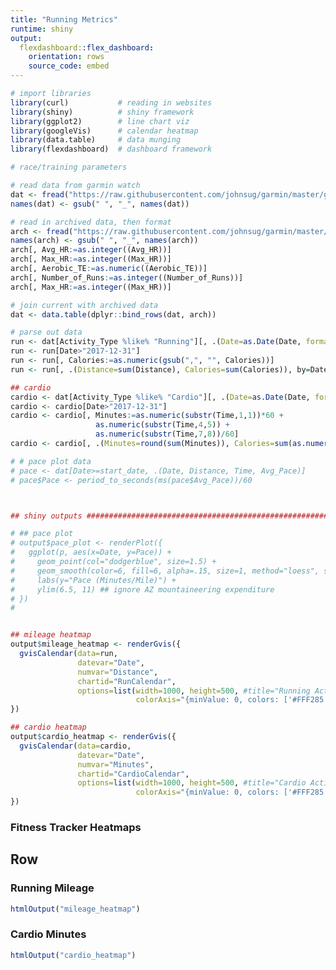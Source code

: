 ```yaml
---
title: "Running Metrics"
runtime: shiny
output:
  flexdashboard::flex_dashboard:
    orientation: rows
    source_code: embed
---
```

  
```r
# import libraries
library(curl)           # reading in websites
library(shiny)          # shiny framework
library(ggplot2)        # line chart viz
library(googleVis)      # calendar heatmap
library(data.table)     # data munging
library(flexdashboard)  # dashboard framework

# race/training parameters

# read data from garmin watch
dat <- fread("https://raw.githubusercontent.com/johnsug/garmin/master/garmin_log.csv")
names(dat) <- gsub(" ", "_", names(dat))

# read in archived data, then format
arch <- fread("https://raw.githubusercontent.com/johnsug/garmin/master/archived_garmin_log.csv")
names(arch) <- gsub(" ", "_", names(arch))
arch[, Avg_HR:=as.integer((Avg_HR))]
arch[, Max_HR:=as.integer((Max_HR))]
arch[, Aerobic_TE:=as.numeric((Aerobic_TE))]
arch[, Number_of_Runs:=as.integer((Number_of_Runs))]
arch[, Max_HR:=as.integer((Max_HR))]

# join current with archived data
dat <- data.table(dplyr::bind_rows(dat, arch))

# parse out data
run <- dat[Activity_Type %like% "Running"][, .(Date=as.Date(Date, format="%Y-%m-%d"), Distance, Calories)] ## Time
run <- run[Date>"2017-12-31"]
run <- run[, Calories:=as.numeric(gsub(",", "", Calories))]
run <- run[, .(Distance=sum(Distance), Calories=sum(Calories)), by=Date][order(Date)]

## cardio
cardio <- dat[Activity_Type %like% "Cardio"][, .(Date=as.Date(Date, format="%Y-%m-%d"), Time, Calories)]
cardio <- cardio[Date>"2017-12-31"]
cardio <- cardio[, Minutes:=as.numeric(substr(Time,1,1))*60 +
                   as.numeric(substr(Time,4,5)) + 
                   as.numeric(substr(Time,7,8))/60]
cardio <- cardio[, .(Minutes=round(sum(Minutes)), Calories=sum(as.numeric(Calories))), by=Date]

# # pace plot data
# pace <- dat[Date>=start_date, .(Date, Distance, Time, Avg_Pace)]
# pace$Pace <- period_to_seconds(ms(pace$Avg_Pace))/60



## shiny outputs ##################################################################################

# ## pace plot
# output$pace_plot <- renderPlot({
#   ggplot(p, aes(x=Date, y=Pace)) + 
#     geom_point(col="dodgerblue", size=1.5) + 
#     geom_smooth(color=6, fill=6, alpha=.15, size=1, method="loess", span=2) + 
#     labs(y="Pace (Minutes/Mile)") + 
#     ylim(6.5, 11) ## ignore AZ mountaineering expenditure
# })
# 


## mileage heatmap
output$mileage_heatmap <- renderGvis({
  gvisCalendar(data=run, 
               datevar="Date", 
               numvar="Distance", 
               chartid="RunCalendar", 
               options=list(width=1000, height=500, #title="Running Activity Heatmap", 
                            colorAxis="{minValue: 0, colors: ['#FFF285', '#FF7956']}"))
})

## cardio heatmap
output$cardio_heatmap <- renderGvis({
  gvisCalendar(data=cardio, 
               datevar="Date", 
               numvar="Minutes", 
               chartid="CardioCalendar", 
               options=list(width=1000, height=500, #title="Cardio Activity Heatmap", 
                            colorAxis="{minValue: 0, colors: ['#FFF285', '#FF7956']}"))
})

```


### Fitness Tracker Heatmaps
Row {.tabset .tabset-fade}
-------------------------------------
  
### Running Mileage
```r
htmlOutput("mileage_heatmap")
```


### Cardio Minutes
```r
htmlOutput("cardio_heatmap")
```
